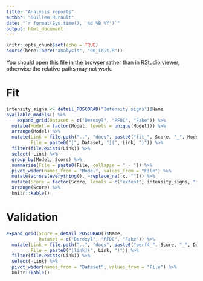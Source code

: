 ```yaml
---
title: "Analysis reports"
author: "Guillem Hurault"
date: "`r format(Sys.time(), '%d %B %Y')`"
output: html_document
---
```


```r
knitr::opts_chunk$set(echo = TRUE)
source(here::here("analysis", "00_init.R"))
```

You should open this file in the browser rather than in RStudio viewer, otherwise the relative paths may not work.

# Fit

```r
intensity_signs <- detail_POSCORAD("Intensity signs")$Name
available_models() %>%
    expand_grid(Dataset = c("Derexyl", "PFDC", "Fake")) %>%
  mutate(Model = factor(Model, levels = unique(Model))) %>%
  arrange(Model) %>%
  mutate(Link = file.path("..", "docs", paste0("fit_", Score, "_", Model, "_", Dataset, ".html")),
         File = paste0("[", Dataset, "](", Link, ")")) %>%
  filter(file.exists(Link)) %>%
  select(-Link) %>%
  group_by(Model, Score) %>%
  summarise(File = paste0(File, collapse = " - ")) %>%
  pivot_wider(names_from = "Model", values_from = "File") %>%
  mutate(across(everything(), ~replace_na(.x, ""))) %>%
  mutate(Score = factor(Score, levels = c("extent", intensity_signs, "itching", "sleep", "B", "C", "oSCORAD", "SCORAD"))) %>%
  arrange(Score) %>%
  knitr::kable()
```



# Validation

```r
expand_grid(Score = detail_POSCORAD()$Name,
            Dataset = c("Derexyl", "PFDC", "Fake")) %>%
  mutate(Link = file.path("..", "docs", paste0("perf4_", Score, "_", Dataset, ".html")),
         File = paste0("[link](", Link, ")")) %>%
  filter(file.exists(Link)) %>%
  select(-Link) %>%
  pivot_wider(names_from = "Dataset", values_from = "File") %>%
  knitr::kable()
```
